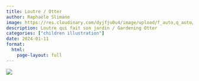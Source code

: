 ```yaml
---
title: Loutre / Otter
author: Raphaële Slimane
image: https://res.cloudinary.com/dyjfju0u4/image/upload/f_auto,q_auto/v1757411731/taupe_garywx.png
description: Loutre qui fait son jardin / Gardening Otter
categories: ["children illustration"]
date: 2024-01-11
format:
  html:
    page-layout: full
---
```


![](https://res.cloudinary.com/dyjfju0u4/image/upload/f_auto,q_auto/v1757411731/taupe_garywx.png)

